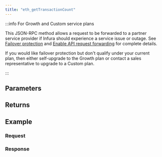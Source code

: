 ```yaml
---
title: "eth_getTransactionCount"
---
```




<Description />

:::info For Growth and Custom service plans

This JSON-RPC method allows a request to be forwarded to a partner service provider if Infura should
experience a service issue or outage. See [Failover protection](../../../concepts/failover-protection.md)
and [Enable API request forwarding](../../../how-to/enable-api-forwarding.md)
for complete details.

If you would like failover protection but don't qualify under your current plan, then either
self-upgrade to the Growth plan or contact a sales representative to upgrade to a Custom plan.

:::

## Parameters


<Params />

## Returns


<Returns />

## Example


<Example />

### Request


<Request />

### Response


<Response />
